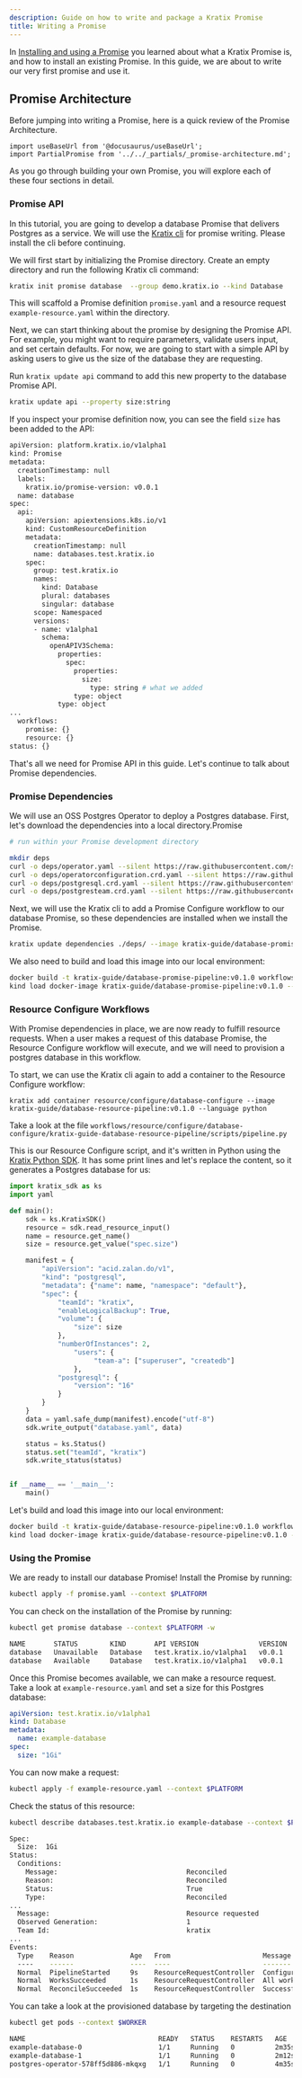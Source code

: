 ```yaml
---
description: Guide on how to write and package a Kratix Promise
title: Writing a Promise
---
```


<PartialPreRequisites/>

In [Installing and using a Promise](./installing-a-promise) you learned about what a Kratix Promise is, and how to install an existing Promise.
In this guide, we are about to write our very first promise and use it.

## Promise Architecture

Before jumping into writing a Promise, here is a quick review of the Promise Architecture.

```mdx-code-block
import useBaseUrl from '@docusaurus/useBaseUrl';
import PartialPromise from '../../_partials/_promise-architecture.md';
```

<PartialPromise />

As you go through building your own Promise, you will explore each of these four sections in detail.

### Promise API

In this tutorial, you are going to develop a database Promise that delivers Postgres as a service.
We will use the [Kratix cli](main/kratix-cli) for promise writing. Please install the cli before continuing.

We will first start by initializing the Promise directory. Create an empty directory and run the following
Kratix cli command:

```bash
kratix init promise database  --group demo.kratix.io --kind Database
```
This will scaffold a Promise definition `promise.yaml` and a resource request `example-resource.yaml` within the directory.

Next, we can start thinking about the promise by designing the Promise API.
For example, you might want to require parameters, validate users input, and set certain defaults.
For now, we are going to start with a simple API by asking users to give us the size of the database they are requesting.

Run `kratix update api` command to add this new property to the database Promise API.

```bash
kratix update api --property size:string
```

If you inspect your promise definition now, you can see the field `size` has been added to the API:
```bash
apiVersion: platform.kratix.io/v1alpha1
kind: Promise
metadata:
  creationTimestamp: null
  labels:
    kratix.io/promise-version: v0.0.1
  name: database
spec:
  api:
    apiVersion: apiextensions.k8s.io/v1
    kind: CustomResourceDefinition
    metadata:
      creationTimestamp: null
      name: databases.test.kratix.io
    spec:
      group: test.kratix.io
      names:
        kind: Database
        plural: databases
        singular: database
      scope: Namespaced
      versions:
      - name: v1alpha1
        schema:
          openAPIV3Schema:
            properties:
              spec:
                properties:
                  size:
                    type: string # what we added
                type: object
            type: object
...
  workflows:
    promise: {}
    resource: {}
status: {}
```

That's all we need for Promise API in this guide. Let's continue to talk about Promise dependencies.

### Promise Dependencies

We will use an OSS Postgres Operator to deploy a Postgres database.
First, let's download the dependencies into a local directory.Promise

```bash
# run within your Promise development directory

mkdir deps
curl -o deps/operator.yaml --silent https://raw.githubusercontent.com/syntasso/promise-postgresql/refs/heads/main/internal/configure-pipeline/dependencies/operator.yaml
curl -o deps/operatorconfiguration.crd.yaml --silent https://raw.githubusercontent.com/syntasso/promise-postgresql/refs/heads/main/internal/configure-pipeline/dependencies/operatorconfiguration.crd.yaml
curl -o deps/postgresql.crd.yaml --silent https://raw.githubusercontent.com/syntasso/promise-postgresql/refs/heads/main/internal/configure-pipeline/dependencies/postgresql.crd.yaml
curl -o deps/postgresteam.crd.yaml --silent https://raw.githubusercontent.com/syntasso/promise-postgresql/refs/heads/main/internal/configure-pipeline/dependencies/postgresteam.crd.yaml
```

Next, we will use the Kratix cli to add a Promise Configure workflow to our database Promise, so these dependencies are
installed when we install the Promise.

```bash
kratix update dependencies ./deps/ --image kratix-guide/database-promise-pipeline:v0.1.0
```

We also need to build and load this image into our local environment:

```bash
docker build -t kratix-guide/database-promise-pipeline:v0.1.0 workflows/promise/configure/dependencies/configure-deps
kind load docker-image kratix-guide/database-promise-pipeline:v0.1.0 --name platform
```

### Resource Configure Workflows

With Promise dependencies in place, we are now ready to fulfill resource requests.
When a user makes a request of this database Promise, the Resource Configure workflow will execute,
and we will need to provision a postgres database in this workflow.

To start, we can use the Kratix cli again to add a container to the Resource Configure workflow:
```
kratix add container resource/configure/database-configure --image kratix-guide/database-resource-pipeline:v0.1.0 --language python
```

Take a look at the file `workflows/resource/configure/database-configure/kratix-guide-database-resource-pipeline/scripts/pipeline.py`

This is our Resource Configure script, and it's written in Python using the [Kratix Python SDK](/main/kratix-sdks/python).
It has some print lines and let's replace the content, so it generates a Postgres database for us:

```python
import kratix_sdk as ks
import yaml

def main():
    sdk = ks.KratixSDK()
    resource = sdk.read_resource_input()
    name = resource.get_name()
    size = resource.get_value("spec.size")

    manifest = {
        "apiVersion": "acid.zalan.do/v1",
        "kind": "postgresql",
        "metadata": {"name": name, "namespace": "default"},
        "spec": {
        	"teamId": "kratix",
			"enableLogicalBackup": True,
        	"volume": {
            	"size": size
        	},
        	"numberOfInstances": 2,
                "users": {
                     "team-a": ["superuser", "createdb"]
                },
        	"postgresql": {
            	"version": "16"
        	}
		}
    }
    data = yaml.safe_dump(manifest).encode("utf-8")
    sdk.write_output("database.yaml", data)

    status = ks.Status()
    status.set("teamId", "kratix")
    sdk.write_status(status)


if __name__ == '__main__':
    main()
```

Let's build and load this image into our local environment:

```bash
docker build -t kratix-guide/database-resource-pipeline:v0.1.0 workflows/resource/configure/database-configure/kratix-guide-database-resource-pipeline
kind load docker-image kratix-guide/database-resource-pipeline:v0.1.0 --name platform
```

### Using the Promise

We are ready to install our database Promise! Install the Promise by running:
```bash
kubectl apply -f promise.yaml --context $PLATFORM
```

You can check on the installation of the Promise by running:

```bash
kubectl get promise database --context $PLATFORM -w

NAME       STATUS        KIND       API VERSION               VERSION
database   Unavailable   Database   test.kratix.io/v1alpha1   v0.0.1
database   Available     Database   test.kratix.io/v1alpha1   v0.0.1
```

Once this Promise becomes available, we can make a resource request.
Take a look at `example-resource.yaml` and set a size for this Postgres database:

```yaml
apiVersion: test.kratix.io/v1alpha1
kind: Database
metadata:
  name: example-database
spec:
  size: "1Gi"
```

You can now make a request:
```bash
kubectl apply -f example-resource.yaml --context $PLATFORM
```

Check the status of this resource:
```bash
kubectl describe databases.test.kratix.io example-database --context $PLATFORM

Spec:
  Size:  1Gi
Status:
  Conditions:
    Message:                                Reconciled
    Reason:                                 Reconciled
    Status:                                 True
    Type:                                   Reconciled
...
  Message:                                  Resource requested
  Observed Generation:                      1
  Team Id:                                  kratix
...
Events:
  Type    Reason              Age   From                       Message
  ----    ------              ----  ----                       -------
  Normal  PipelineStarted     9s    ResourceRequestController  Configure Pipeline started: database-configure
  Normal  WorksSucceeded      1s    ResourceRequestController  All works associated with this resource are ready
  Normal  ReconcileSucceeded  1s    ResourceRequestController  Successfully reconciled
```

You can take a look at the provisioned database by targeting the destination
```bash
kubectl get pods --context $WORKER

NAME                                 READY   STATUS    RESTARTS   AGE
example-database-0                   1/1     Running   0          2m35s
example-database-1                   1/1     Running   0          2m12s
postgres-operator-578ff5d886-mkqxg   1/1     Running   0          4m35s
```
